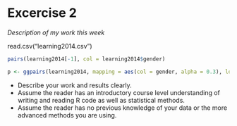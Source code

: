 # Excercise 2

*Description of my work this week*

read.csv("learning2014.csv")
```r
pairs(learning2014[-1], col = learning2014$gender)
```

```r
p <- ggpairs(learning2014, mapping = aes(col = gender, alpha = 0.3), lower = list(combo = wrap("facethist", bins = 20)))
```



- Describe your work and results clearly. 
- Assume the reader has an introductory course level understanding of writing and reading R code as well as statistical methods.
- Assume the reader has no previous knowledge of your data or the more advanced methods you are using.
